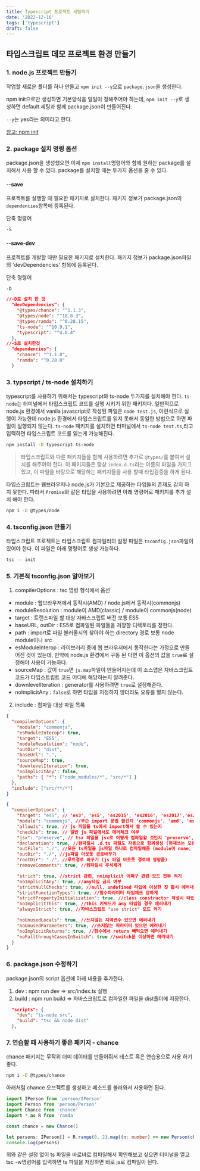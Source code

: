 ```yaml
---
title: Typescript 프로젝트 세팅하기
date: '2022-12-16'
tags: ['typescript']
draft: false
---
```


## 타입스크립트 데모 프로젝트 환경 만들기

### 1. node.js 프로젝트 만들기

작업할 새로운 폴더를 하나 만들고 `npm init --y`으로 `package.json`을 생성한다.

npm init으로만 생성하면 기본양식을 일일이 정해주어야 하는데, `npm init --y`로 생성하면 default 세팅과 함께 package.json이 만들어진다.

`--y`는 yes라는 의미라고 한다.

[참고: npm init](https://docs.npmjs.com/cli/v8/commands/npm-init)

### 2. package 설치 명령 옵션

package.json을 생성했으면 이제 `npm install`명령어와 함께 원하는 package를 설치해서 사용 할 수 있다. package를 설치할 때는 두가지 옵션을 줄 수 있다.

#### --save

프로젝트를 실행할 때 필요한 패키지로 설치한다. 패키지 정보가 package.json의 `dependencies`항목에 등록된다.

단축 명령어

```bash
-S
```

#### --save-dev

프로젝트를 개발할 때만 필요한 패키지로 설치한다. 패키지 정보가 package.json파일의 'devDependencies' 항목에 등록된다.

단축 명령어

```bash
-D
```

```json
//-D로 설치 한 것
  "devDependencies": {
    "@types/chance": "^1.1.3",
    "@types/node": "^18.8.3",
    "@types/ramda": "^0.28.15",
    "ts-node": "^10.9.1",
    "typescript": "^4.8.4"
  },
//-S로 설치한것
  "dependencies": {
    "chance": "^1.1.8",
    "ramda": "^0.28.0"
  }
```

### 3. typscript / ts-node 설치하기

typescript를 사용하기 위해서는 typescript와 ts-node 두가지를 설치해야 한다. `ts-node`는 터미널에서 타입스크립트 코드를 실행 시키기 위한 패키지다. 일반적으로 node.js 환경에서 vanila javascript로 작성된 파일은 `node test.js`, 이런식으로 실행이 가능한데 node.js 환경에서 타입스크립트를 읽지 못해서 동일한 방법으로 하면 파일이 실행되지 않는다. `ts-node` 패키지를 설치하면 터미널에서 `ts-node test.ts`,라고 입력하면 타입스크립트 코드를 읽는게 가능해진다.

```bash
npm install -D typescript ts-node
```

> 타입스크립트와 다른 패키지들을 함께 사용하려면 추가로 `@types/`를 붙여서 설치를 해주어야 한다. 이 패키지들은 항상 `index.d.ts`라는 이름의 파일을 가지고 있고, 이 파일을 바탕으로 해당하는 패키지들을 사용 할때 타입검증을 하게 된다.

타입스크립트는 웹브라우저나 node.js가 기본으로 제공하는 타입들의 존재도 감지 하지 못한다. 따라서 `Promise`와 같은 타입을 사용하려면 아래 명령어로 패키지를 추가 설치 해야 한다.

```bash
npm i -D @types/node
```

### 4. tsconfig.json 만들기

타입스크립트 프로젝트는 타입스크립트 컴파일러의 설정 파일은 `tsconfig.json`파일이 있어야 한다. 이 파일은 아래 명령어로 생성 가능하다.

```bash
tsc -- init
```

### 5. 기본적 tsconfig.json 알아보기

1. compilerOptions : tsc 명령 형식에서 옵션

- module : 웹브라우저에서 동작시(AMD) / node.js에서 동작시(commonjs)
- moduleResolution : module이 AMD(classic) / module이 commonjs(node)
- target : 트랜스파일 할 대상 자바스크립트 버전 보통 ES5
- baseURL, outDir : ES5로 컴파일된 파일들을 저장할 디렉토리를 정한다.
- path : import로 파일 불러올시의 찾아야 하는 directory 경로 보통 node module이나 src
- esModuleInterop : 라이브러리 중에 웹 브라우저에서 동작한다는 가정으로 만들어진 것이 있는데, 만약에 node.js 환경에서 구동 된 다면 이 옵션의 값을 `true`로 설정해야 사용이 가능하다.
- sourceMap : 값이 `true`면 `js.map`파일이 만들어지는데 이 소스맵은 자바스크립트 코드가 타입스트립트 코드 어디에 해당하는지 알려준다.
- downlevelIteration : generator를 사용하려면 `true`로 설정해준다.
- noImplicitAny : `false`로 하면 타입을 지정하지 않더라도 오류를 뱉지 않는다.

2. include : 컴파일 대상 파일 목록

```json
{
  "compilerOptions": {
    "module": "commonjs",
    "esModuleInterop": true,
    "target": "ES5",
    "moduleResolution": "node",
    "outDir": "dist",
    "baseUrl": ".",
    "sourceMap": true,
    "downlevelIteration": true,
    "noImplicitAny": false,
    "paths": { "*": ["node_modules/*", "src/*"] }
  },
  "include": ["src/**/*"]
}
```

```json
{
  "compilerOptions": {
    "target": "es5", // 'es3', 'es5', 'es2015', 'es2016', 'es2017','es2018', 'esnext' 가능
    "module": "commonjs", //무슨 import 문법 쓸건지 'commonjs', 'amd', 'es2015', 'esnext'
    "allowJs": true, // js 파일들 ts에서 import해서 쓸 수 있는지
    "checkJs": true, // 일반 js 파일에서도 에러체크 여부
    "jsx": "preserve", // tsx 파일을 jsx로 어떻게 컴파일할 것인지 'preserve', 'react-native', 'react'
    "declaration": true, //컴파일시 .d.ts 파일도 자동으로 함께생성 (현재쓰는 모든 타입이 정의된 파일)
    "outFile": "./", //모든 ts파일을 js파일 하나로 컴파일해줌 (module이 none, amd, system일 때만 가능)
    "outDir": "./", //js파일 아웃풋 경로바꾸기
    "rootDir": "./", //루트경로 바꾸기 (js 파일 아웃풋 경로에 영향줌)
    "removeComments": true, //컴파일시 주석제거

    "strict": true, //strict 관련, noimplicit 어쩌구 관련 모드 전부 켜기
    "noImplicitAny": true, //any타입 금지 여부
    "strictNullChecks": true, //null, undefined 타입에 이상한 짓 할시 에러내기
    "strictFunctionTypes": true, //함수파라미터 타입체크 강하게
    "strictPropertyInitialization": true, //class constructor 작성시 타입체크 강하게
    "noImplicitThis": true, //this 키워드가 any 타입일 경우 에러내기
    "alwaysStrict": true, //자바스크립트 "use strict" 모드 켜기

    "noUnusedLocals": true, //쓰지않는 지역변수 있으면 에러내기
    "noUnusedParameters": true, //쓰지않는 파라미터 있으면 에러내기
    "noImplicitReturns": true, //함수에서 return 빼먹으면 에러내기
    "noFallthroughCasesInSwitch": true //switch문 이상하면 에러내기
  }
}
```

### 6. package.json 수정하기

package.json의 script 옵션에 아래 내용을 추가한다.

1. dev : npm run dev => src/index.ts 실행
2. build : npm run build => 자바스크립트로 컴파일한 파일을 dist폴더에 저장한다.

```json
  "scripts": {
    "dev": "ts-node src",
    "build": "tsc && node dist"
  },
```

### 7. 연습할 때 사용하기 좋은 패키지 - chance

chance 패키지는 무작위 더미 데이터를 만들어줘서 테스트 혹은 연습용으로 사용 하기 좋다.

```bash
npm i -D @types/chance
```

아래처럼 chance 오브젝트를 생성하고 메소드를 불러와서 사용하면 된다.

```typescript
import IPerson from 'person/IPerson'
import Person from 'person/Person'
import Chance from 'chance'
import * as R from 'ramda'

const chance = new Chance()

let persons: IPerson[] = R.range(0, 2).map((n: number) => new Person(chance.name(), chance.age()))
console.log(persons)
```

위와 같은 설정 없이 ts 파일을 바로바로 컴파일해서 확인해보고 싶으면 터미널을 열고 tsc -w명령어를 입력하면 ts 파일을 저장하면 바로 js로 컴파일이 된다.
